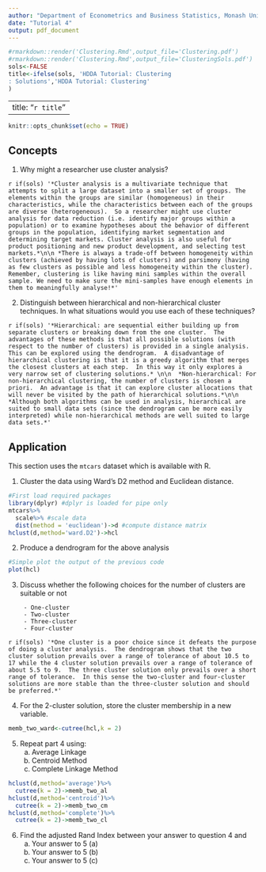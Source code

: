 ```yaml
---
author: "Department of Econometrics and Business Statistics, Monash University"
date: "Tutorial 4"
output: pdf_document
---
```


```r
#rmarkdown::render('Clustering.Rmd',output_file='Clustering.pdf')
#rmarkdown::render('Clustering.Rmd',output_file='ClusteringSols.pdf')
sols<-FALSE
title<-ifelse(sols, 'HDDA Tutorial: Clustering
: Solutions','HDDA Tutorial: Clustering'
)
```

---
title: "`r title`"
---

```r
knitr::opts_chunk$set(echo = TRUE)
```

## Concepts

1. Why might a researcher use cluster analysis?

`r if(sols) '*Cluster analysis is a multivariate technique that attempts to split a large dataset into a smaller set of groups. The elements within the groups are similar (homogeneous) in their characteristics, while the characteristics between each of the groups are diverse (heterogeneous).  So a researcher might use cluster analysis for data reduction (i.e. identify major groups within a population) or to examine hypotheses about the behavior of different groups in the population, identifying market segmentation and determining target markets. Cluster analysis is also useful for product positioning and new product development, and selecting test markets.*\n\n *There is always a trade-off between homogeneity within clusters (achieved by having lots of clusters) and parsimony (having as few clusters as possible and less homogeneity within the cluster).   Remember, clustering is like having mini samples within the overall sample. We need to make sure the mini-samples have enough elements in them to meaningfully analyse!*'`

2. Distinguish between hierarchical and non-hierarchical cluster techniques. In what situations would you use each of these techniques?

`r if(sols) '*Hierarchical: are sequential either building up from separate clusters or breaking down from the one cluster.  The advantages of these methods is that all possible solutions (with respect to the number of clusters) is provided in a single analysis.  This can be explored using the dendrogram.  A disadvantage of hierarchical clustering is that it is a greedy algorithm that merges the closest clusters at each step.  In this way it only explores a very narrow set of clustering solutions.* \n\n  *Non-hierarchical: For non-hierarchical clustering, the number of clusters is chosen a priori.  An advantage is that it can explore cluster allocations that will never be visited by the path of hierarchical solutions.*\n\n  *Although both algorithms can be used in analysis, hierarchical are suited to small data sets (since the dendrogram can be more easily interpreted) while non-hierarchical methods are well suited to large data sets.*'`	

## Application

This section uses the `mtcars` dataset which is available with R.

1. Cluster the data using Ward's D2 method and Euclidean distance.

```r
#First load required packages
library(dplyr) #dplyr is loaded for pipe only
mtcars%>%
  scale%>% #scale data
  dist(method = 'euclidean')->d #compute distance matrix
hclust(d,method='ward.D2')->hcl
```

2. Produce a dendrogram for the above analysis

```r
#Simple plot the output of the previous code
plot(hcl)
```

3. Discuss whether the following choices for the number of clusters are suitable	or not

		- One-cluster
		- Two-cluster
		- Three-cluster
		- Four-cluster

`r if(sols) '*One cluster is a poor choice since it defeats the purpose of doing a cluster analysis.  The dendrogram shows that the two cluster solution prevails over a range of tolerance of about 10.5 to 17 while the 4 cluster solution prevails over a range of tolerance of about 5.5 to 9.  The three cluster solution only prevails over a short range of tolerance.  In this sense the two-cluster and four-cluster solutions are more stable than the three-cluster solution and should be preferred.*'`

4. For the 2-cluster solution, store the cluster membership in a new variable.

```r
memb_two_ward<-cutree(hcl,k = 2)
```

5. Repeat part 4 using:
	(a) Average Linkage
	(b) Centroid Method
	(c) Complete Linkage Method

```r
hclust(d,method='average')%>%
  cutree(k = 2)->memb_two_al
hclust(d,method='centroid')%>%
  cutree(k = 2)->memb_two_cm
hclust(d,method='complete')%>%
  cutree(k = 2)->memb_two_cl
```	
	
6. Find the adjusted Rand Index between your answer to question 4 and
	(a) Your answer to 5 (a)
	(b) Your answer to 5 (b)
	(c) Your answer to 5 (c)

